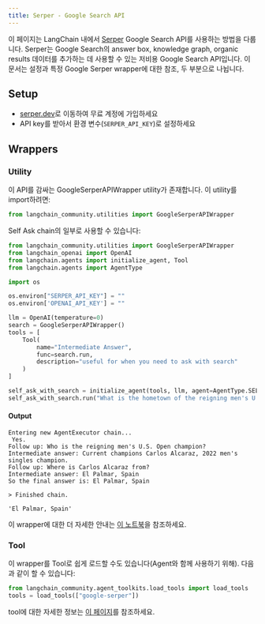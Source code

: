 ```yaml
---
title: Serper - Google Search API
---
```


이 페이지는 LangChain 내에서 [Serper](https://serper.dev) Google Search API를 사용하는 방법을 다룹니다. Serper는 Google Search의 answer box, knowledge graph, organic results 데이터를 추가하는 데 사용할 수 있는 저비용 Google Search API입니다.
이 문서는 설정과 특정 Google Serper wrapper에 대한 참조, 두 부분으로 나뉩니다.

## Setup

- [serper.dev](https://serper.dev)로 이동하여 무료 계정에 가입하세요
- API key를 받아서 환경 변수(`SERPER_API_KEY`)로 설정하세요

## Wrappers

### Utility

이 API를 감싸는 GoogleSerperAPIWrapper utility가 존재합니다. 이 utility를 import하려면:

```python
from langchain_community.utilities import GoogleSerperAPIWrapper
```

Self Ask chain의 일부로 사용할 수 있습니다:

```python
from langchain_community.utilities import GoogleSerperAPIWrapper
from langchain_openai import OpenAI
from langchain.agents import initialize_agent, Tool
from langchain.agents import AgentType

import os

os.environ["SERPER_API_KEY"] = ""
os.environ['OPENAI_API_KEY'] = ""

llm = OpenAI(temperature=0)
search = GoogleSerperAPIWrapper()
tools = [
    Tool(
        name="Intermediate Answer",
        func=search.run,
        description="useful for when you need to ask with search"
    )
]

self_ask_with_search = initialize_agent(tools, llm, agent=AgentType.SELF_ASK_WITH_SEARCH, verbose=True)
self_ask_with_search.run("What is the hometown of the reigning men's U.S. Open champion?")
```

#### Output
```
Entering new AgentExecutor chain...
 Yes.
Follow up: Who is the reigning men's U.S. Open champion?
Intermediate answer: Current champions Carlos Alcaraz, 2022 men's singles champion.
Follow up: Where is Carlos Alcaraz from?
Intermediate answer: El Palmar, Spain
So the final answer is: El Palmar, Spain

> Finished chain.

'El Palmar, Spain'
```

이 wrapper에 대한 더 자세한 안내는 [이 노트북](/oss/integrations/tools/google_serper)을 참조하세요.

### Tool

이 wrapper를 Tool로 쉽게 로드할 수도 있습니다(Agent와 함께 사용하기 위해).
다음과 같이 할 수 있습니다:
```python
from langchain_community.agent_toolkits.load_tools import load_tools
tools = load_tools(["google-serper"])
```

tool에 대한 자세한 정보는 [이 페이지](/oss/integrations/tools)를 참조하세요.
